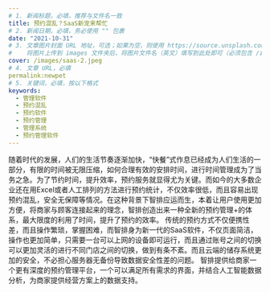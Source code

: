 ```yaml
---
# 1. 新闻标题，必填，推荐与文件名一致
title: 预约混乱？SaaS新宠来帮忙
# 2. 新闻日期，必填，务必使用 "" 包裹
date: "2021-10-31"
# 3. 文章图片封面 URL 地址，可选；如果为空，则使用 https://source.unsplash.com/800x450/?city
#    将图片上传到 images 文件夹后，将图片文件名（英文）填写到此处即可（必须包含 /images/ 前缀）
cover: /images/saas-2.jpeg
# 4. 文章 URL，必填
permalink:newpet
# 5. 关键词，必填，按以下格式
keywords:
  - 管理软件
  - 预约混乱
  - 预约软件
  - 预约管理
  - 管理系统
  - 预约管理软件
---
```


随着时代的发展，人们的生活节奏逐渐加快，“快餐”式作息已经成为人们生活的一部分，有限的时间被无限压缩，如何合理有效的安排时间，进行时间管理成为了当务之急。为了节约时间，提升效率，预约服务就显得尤为关键。而如今的大多数企业还在用Excel或者人工排列的方法进行预约统计，不仅效率很低，而且容易出现预约混乱，安全无保障等情况。在这种背景下智排应运而生，本着让用户使用更加方便，将商家与顾客连接起来的理念，智排创造出来一种全新的预约管理+的体系，最大限度的利用了时间，提升了预约的效率。
传统的预约方式不仅便携性差，而且操作繁琐，掌握困难，而智排身为新一代的SaaS软件，不仅页面简洁，操作也更加简单，只需要一台可以上网的设备即可运行，而且通过账号之间的切换可以更加灵活的进行不同门店之间的切换，做到有条不紊。而且云端的储存系统更加的安全，不必担心服务器无备份导致数据安全性差的问题。
智排提供给商家一个更有深度的预约管理平台，一个可以满足所有需求的界面，并结合人工智能数据分析，为商家提供经营方案上的数据支持。
